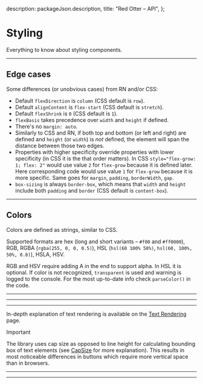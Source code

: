 
  description: packageJson.description,
  title: "Red Otter – API",
};

# Styling

Everything to know about styling components.

---

## Edge cases

Some differences (or unobvious cases) from RN and/or CSS:

- Default `flexDirection` is `column` (CSS default is `row`).
- Default `alignContent` is `flex-start` (CSS default is `stretch`).
- Default `flexShrink` is `0` (CSS default is `1`).
- `flexBasis` takes precedence over `width` and `height` if defined.
- There's no `margin: auto`.
- Similarly to CSS and RN, if both top and bottom (or left and right) are defined and `height` (or `width`) is _not_ defined, the element will span the distance between those two edges.
- Properties with higher specificity override properties with lower specificity (in CSS it is the that order matters).
  In CSS `style="flex-grow: 1; flex: 2"` would use value `2` for `flex-grow` because it is defined later. Here corresponding code would use value `1` for `flex-grow` because it is more specific. Same goes for `margin`, `padding`, `borderWidth`, `gap`.
- `box-sizing` is always `border-box`, which means that `width` and `height` include both `padding` and `border` (CSS default is `content-box`).

---

## Colors

Colors are defined as strings, similar to CSS.

Supported formats are hex (long and short variants – `#f00` and `#ff0000`), RGB, RGBA (`rgba(255, 0, 0, 0.5)`), HSL (`hsl(60 100% 50%)`, `hsl(60, 100%, 50%, 0.8)`), HSLA, HSV.

RGB and HSV require adding A in the end to support alpha. In HSL it is optional. If color is not recognized, `transparent` is used and warning is logged to the console. For the most up-to-date info check `parseColor()` in the code.

---

<TypeTable type="LayoutProps" />

---

<TypeTable type="DecorativeProps" />

---

<TypeTable type="TextStyleProps">

In-depth explanation of text rendering is available on the [Text Rendering](/text-rendering) page.

> [!IMPORTANT]
> The library uses cap size as opposed to line height for calculating bounding
> box of text elements (see [CapSize](https://seek-oss.github.io/capsize/) for
> more explanation). This results in most noticeable differences in buttons
> which require more vertical space than in browsers.

</TypeTable>

---

<TypeTable type="LayoutNodeState" />

---

<Enums />
